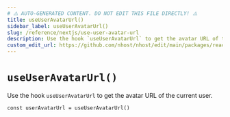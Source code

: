 ```yaml
---
# ⚠️ AUTO-GENERATED CONTENT. DO NOT EDIT THIS FILE DIRECTLY! ⚠️
title: useUserAvatarUrl()
sidebar_label: useUserAvatarUrl()
slug: /reference/nextjs/use-user-avatar-url
description: Use the hook `useUserAvatarUrl` to get the avatar URL of the current user.
custom_edit_url: https://github.com/nhost/nhost/edit/main/packages/react/src/hooks/user.ts#L266
---
```


# `useUserAvatarUrl()`

Use the hook `useUserAvatarUrl` to get the avatar URL of the current user.

```tsx
const userAvatarUrl = useUserAvatarUrl()
```
